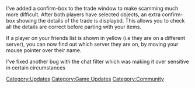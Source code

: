 {{Update|date = 27 November 2001}}

I've added a confirm-box to the trade window to make scamming much more difficult. After both players have selected objects, an extra confirm-box showing the details of the trade is displayed. This allows you to check all the details are correct before parting with your items.

If a player on your friends list is shown in yellow (i.e they are on a different server), you can now find out which server they are on, by moving your mouse pointer over their name.

I've fixed another bug with the chat filter which was making it over sensitive in certain circumstances
[[Category:Updates]]
[[Category:Game Updates]]
[[Category:Community]]
